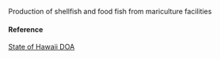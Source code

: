 Production of shellfish and food fish from mariculture facilities

#### Reference

[State of Hawaii DOA](http://hdoa.hawaii.gov/)
